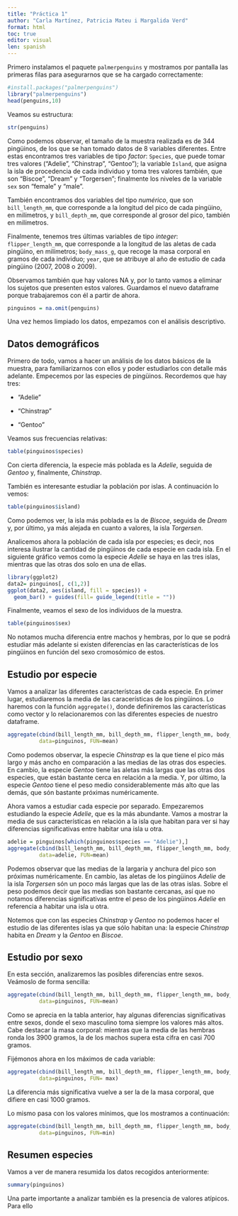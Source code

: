```yaml
---
title: "Práctica 1"
author: "Carla Martínez, Patricia Mateu i Margalida Verd"
format: html
toc: true
editor: visual
len: spanish
---
```


Primero instalamos el paquete `palmerpenguins` y mostramos por pantalla las primeras filas para asegurarnos que se ha cargado correctamente:

```r
#install.packages("palmerpenguins")
library("palmerpenguins")
head(penguins,10)
```

Veamos su estructura:

```r
str(penguins)
```

Como podemos observar, el tamaño de la muestra realizada es de 344 pingüinos, de los que se han tomado datos de 8 variables diferentes. Entre estas encontramos tres variables de tipo *factor*: `Species`, que puede tomar tres valores ("Adelie", "Chinstrap", "Gentoo"); la variable `Island`, que asigna la isla de procedencia de cada individuo y toma tres valores también, que son "Biscoe", "Dream" y "Torgersen"; finalmente los niveles de la variable `sex` son "female" y "male".

También encontramos dos variables del tipo *numérico*, que son `bill_length_mm`, que corresponde a la longitud del pico de cada pingüino, en milímetros, y `bill_depth_mm`, que corresponde al grosor del pico, también en milímetros.

Finalmente, tenemos tres últimas variables de tipo *integer*: `flipper_length_mm`, que corresponde a la longitud de las aletas de cada pingüino, en milímetros; `body_mass_g`, que recoge la masa corporal en gramos de cada individuo; `year`, que se atribuye al año de estudio de cada pingüino (2007, 2008 o 2009).

Observamos también que hay valores NA y, por lo tanto vamos a eliminar los sujetos que presenten estos valores. Guardamos el nuevo dataframe porque trabajaremos con él a partir de ahora.

```r
pinguinos = na.omit(penguins)
```

Una vez hemos limpiado los datos, empezamos con el análisis descriptivo.

## Datos demográficos

Primero de todo, vamos a hacer un análisis de los datos básicos de la muestra, para familiarizarnos con ellos y poder estudiarlos con detalle más adelante. Empecemos por las especies de pingüinos. Recordemos que hay tres:

-   "Adelie"

-   "Chinstrap"

-   "Gentoo"

Veamos sus frecuencias relativas:

```r
table(pinguinos$species)
```

Con cierta diferencia, la especie más poblada es la *Adelie*, seguida de *Gentoo* y, finalmente, *Chinstrap*. 

También es interesante estudiar la población por islas. A continuación lo vemos:

```r
table(pinguinos$island)
```

Como podemos ver, la isla más poblada es la de *Biscoe*, seguida de *Dream* y, por último, ya más alejada en cuanto a valores, la isla *Torgersen*. 

Analicemos ahora la población de cada isla por especies; es decir, nos interesa ilustrar la cantidad de pingüinos de cada especie en cada isla. En el siguiente gráfico vemos como la especie *Adelie* se haya en las tres islas, mientras que las otras dos solo en una de ellas.

```r
library(ggplot2)
data2= pinguinos[, c(1,2)]
ggplot(data2, aes(island, fill = species)) +
  geom_bar() + guides(fill= guide_legend(title = ""))
```

Finalmente, veamos el sexo de los individuos de la muestra.

```r

table(pinguinos$sex)

```
No notamos mucha diferencia entre machos y hembras, por lo que se podrá estudiar más adelante si existen diferencias en las características de los pingüinos en función del sexo cromosómico de estos.

## Estudio por especie

Vamos a analizar las diferentes característcas de cada especie. En primer lugar, estudiaremos la media de las caracerísticas de los pingüinos. Lo haremos con la función `aggregate()`, donde definiremos las características como vector y lo relacionaremos con las diferentes especies de nuestro dataframe.

```r
aggregate(cbind(bill_length_mm, bill_depth_mm, flipper_length_mm, body_mass_g )~species, 
          data=pinguinos, FUN=mean)
```

Como podemos observar, la especie *Chinstrap* es la que tiene el pico más largo y más ancho en comparación a las medias de las otras dos especies. En cambio, la especie *Gentoo* tiene las aletas más largas que las otras dos especies, que están bastante cerca en relación a la media. Y, por último, la especie *Gentoo* tiene el peso medio considerablemente más alto que las demás, que són bastante próximas numéricamente.

Ahora vamos a estudiar cada especie por separado. Empezaremos estudiando la especie *Adelie*, que es la más abundante. Vamos a mostrar la media de sus características en relación a la isla que habitan para ver si hay diferencias significativas entre habitar una isla u otra.

```r
adelie = pinguinos[which(pinguinos$species == "Adelie"),]
aggregate(cbind(bill_length_mm, bill_depth_mm, flipper_length_mm, body_mass_g )~island,
          data=adelie, FUN=mean)
```

Podemos observar que las medias de la largaria y anchura del pico son próximas numéricamente. En cambio, las aletas de los pingüinos *Adelie* de la isla *Torgersen* són un poco más largas que las de las otras islas. Sobre el peso podemos decir que las medias son bastante cercanas, así que no notamos diferencias significativas entre el peso de los pingüinos *Adelie* en referencia a habitar una isla u otra.

Notemos que con las especies *Chinstrap* y *Gentoo* no podemos hacer el estudio de las diferentes islas ya que sólo habitan una: la especie *Chinstrap* habita en *Dream* y la *Gentoo* en *Biscoe*.

## Estudio por sexo

En esta sección, analizaremos las posibles diferencias entre sexos. Veámoslo de forma sencilla:

```r
aggregate(cbind(bill_length_mm, bill_depth_mm, flipper_length_mm, body_mass_g )~sex,
          data=pinguinos, FUN=mean)
```

Como se aprecia en la tabla anterior, hay algunas diferencias significativas entre sexos, donde el sexo masculino toma siempre los valores más altos. Cabe destacar la masa corporal: mientras que la media de las hembras ronda los 3900 gramos, la de los machos supera esta cifra en casi 700 gramos.

Fijémonos ahora en los máximos de cada variable:

```r
aggregate(cbind(bill_length_mm, bill_depth_mm, flipper_length_mm, body_mass_g )~sex,
          data=pinguinos, FUN= max)
```

La diferencia más significativa vuelve a ser la de la masa corporal, que difiere en casi 1000 gramos.

Lo mismo pasa con los valores mínimos, que los mostramos a continuación:

```r
aggregate(cbind(bill_length_mm, bill_depth_mm, flipper_length_mm, body_mass_g )~sex,
          data=pinguinos, FUN=min)
```

## Resumen especies

Vamos a ver de manera resumida los datos recogidos anteriormente:

```r
summary(pinguinos)
```
Una parte importante a analizar también es la presencia de valores atípicos. Para ello






